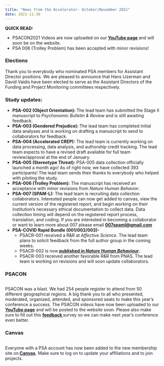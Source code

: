 ```yaml
---
title: "News from the Accelerator- October/November 2021"
date: 2021-11-30
---
```


<!-- wp:paragraph -->
<p><strong>QUICK READ:&nbsp;</strong></p>
<!-- /wp:paragraph -->

<!-- wp:list -->
<ul><li>PSACON2021 Videos are now uploaded on our<strong> <a href="https://youtube.com/playlist?list=PLnSnD80jG7I7dDe2fD0TvT36fQBX4hb5Q">YouTube page</a> </strong>and will soon be on the website. </li><li>PSA 006 (Trolley Problem) has been accepted with minor revisions! </li></ul>
<!-- /wp:list -->

<!-- wp:heading {"level":3} -->
<h3 id="elections"><strong>Elections</strong></h3>
<!-- /wp:heading -->

<!-- wp:paragraph -->
<p>Thank you to everybody who nominated PSA members for Assistant Director positions. We are pleased to announce that Hans IJzerman and David Vaidis have been elected to serve as the Assistant Directors of the Funding and Project Monitoring committees respectively.</p>
<!-- /wp:paragraph -->

<!-- wp:heading {"level":3} -->
<h3 id="study-updates"><strong>Study updates:</strong></h3>
<!-- /wp:heading -->

<!-- wp:list -->
<ul><li><strong>PSA-002 (Object Orientation): </strong>The lead team has submitted the Stage II manuscript to <em>Psychonomic Bulletin &amp; Review </em>and is still awaiting feedback.</li><li><strong>PSA-003 (Gendered Prejudice): </strong>The lead team has completed initial data analyses and is working on drafting a manuscript to send to collaborators for feedback.</li><li><strong>PSA-004 (Accelerated CREP):</strong> The lead team is currently working on data processing, data analysis, and authorship credit tracking. The lead team expects to have a revised draft available for full team review/approval at the end of January.</li><li><strong>PSA-005 (Stereotype Threat):</strong> PSA-005 data collection officially launched a month ago! As of right now, we have collected 393 participants! The lead team sends their thanks to everybody who helped with piloting the study.</li><li><strong>PSA-006 (Trolley Problem):</strong> The manuscript has received an acceptance with minor revisions from <em>Nature Human Behavior</em>. </li><li><strong>PSA-007 (SPAM-L):</strong> The lead team is recruiting data collection collaborators. Interested people can now get added to canvas, view the current version of the registered report, and begin working on their institution’s necessary ethical documentation to collect data. Data collection timing will depend on the registered report process, translation, and coding. If you are interested in becoming a collaborator or want to learn more about 007 please email <a href="mailto:007spaml@gmail.com"><strong>007spaml@gmail.com</strong></a></li><li><strong>PSA-COVID Rapid Bundle (001/002/003)-</strong> <ul><li>PSACR-001 received a R&amp;R at <em>Affective Science</em>. The lead team plans to solicit feedback from the full author group in the coming weeks.</li><li>PSACR-002 is now<strong> <a href="https://doi.org/10.1038/s41562-021-01173-x">published in <em>Nature Human Behaviour</em></a>.</strong></li><li>PSACR-003 received another favorable R&amp;R from PNAS. The lead team is working on revisions and will soon update collaborators.</li></ul></li></ul>
<!-- /wp:list -->

<!-- wp:heading {"level":3} -->
<h3 id="psacon"><strong>PSACON</strong></h3>
<!-- /wp:heading -->

<!-- wp:image {"align":"left","id":2583,"sizeSlug":"thumbnail","linkDestination":"none"} -->
<div class="wp-block-image"><figure class="alignleft size-thumbnail"><img src="https://psysciacc.org/wp-content/uploads/2021/08/opt3-150x150.png?crop=1" alt="" class="wp-image-2583"/></figure></div>
<!-- /wp:image -->

<!-- wp:paragraph -->
<p>PSACON was a blast. We had 254 people register to attend from 50 different geographical regions. A big thank you to all who presented, moderated, organized, attended, and sponsored seats to make this year's conference a success. The PSACON videos have now been uploaded to our <a href="https://youtube.com/playlist?list=PLnSnD80jG7I7dDe2fD0TvT36fQBX4hb5Q"><strong>YouTube page</strong></a> and will be posted to the website soon. Please also make sure to fill out this <a href="https://forms.gle/v14iuA5RZ9WUmevZ9"><strong>feedback </strong></a>survey so we can make next year's conference even better.&nbsp;</p>
<!-- /wp:paragraph -->

<!-- wp:paragraph -->
<p></p>
<!-- /wp:paragraph -->

<!-- wp:heading {"level":3} -->
<h3 id="canvas"><strong>Canvas</strong></h3>
<!-- /wp:heading -->

<!-- wp:image {"align":"right","id":2581,"sizeSlug":"full","linkDestination":"none"} -->
<div class="wp-block-image"><figure class="alignright size-full"><img src="https://psysciacc.org/wp-content/uploads/2021/08/Camvas.png" alt="" class="wp-image-2581"/></figure></div>
<!-- /wp:image -->

<!-- wp:paragraph -->
<p>Everyone with a PSA account has now been added to the new membership site on<strong> <a href="https://canvas.psysciacc.org/">Canvas</a>.</strong> Make sure to log on to update your affiliations and to join projects.&nbsp;</p>
<!-- /wp:paragraph -->
